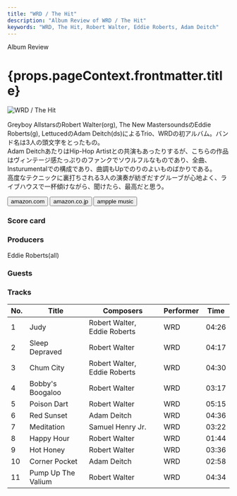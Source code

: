 ```yaml
---
title: "WRD / The Hit"
description: "Album Review of WRD / The Hit"
keywords: "WRD, The Hit, Robert Walter, Eddie Roberts, Adam Deitch"
---
```





<p className="largeP">Album Review</p>
<h1 className="h1--no--margin">{props.pageContext.frontmatter.title}</h1>

<Row  className="image-card-group">
	<Column colMd={"3"} colLg={"4"} noGutterMdLeft="">
       <ImageCard>

![WRD / The Hit](../../images/cd/wrd1L.jpg)

</ImageCard>
	</Column>
	<Column colMd={"4"} colLg={"8"} noGutterMdLeft="">
	<p>
		Greyboy AllstarsのRobert Walter(org), The New MastersoundsのEddie Roberts(g), LettucedのAdam Deitch(ds)によるTrio、WRDの初アルバム。バンド名は3人の頭文字をとったもの。
		<br/>Adam DeitchあたりはHip-Hop Artistとの共演もあったりするが、こちらの作品はヴィンテージ感たっぷりのファンクでソウルフルなものであり、全曲、Insturumentalでの構成であり、曲調もUpでのりのよいものばかりである。
		<br/>高度なテクニックに裏打ちされる3人の演奏が紡ぎだすグルーブが心地よく、ライブハウスで一杯傾けながら、聞けたら、最高だと思う。
		</p>
	<div>
	  <Button className="button-right-mergin"  href="https://amzn.to/2W2VCHJ" kind="primary" size="small" renderIcon={ArrowUpRight24}>
      amazon.com
    </Button>
    <Button className="button-right-mergin"  href="https://amzn.to/3AsHJkW" kind="secondary" size="small" renderIcon={ArrowUpRight24}>
      amazon.co.jp
    </Button>
		<Button className="button-right-mergin"  href="https://geo.music.apple.com/us/album/the-hit-feat-wrd-trio/1551248056?itsct=music_box_link&itscg=30200&at=11lcug&ls=1&app=music" kind="tertidary" size="small" renderIcon={ArrowUpRight24}>
      ampple music
    </Button>
		<AdvJS2/>
	</div>
	</Column>
</Row>
<Row >
	<Column colMd={"4"} colLg={"4"} noGutterMdLeft="">
	<div>
	  <h3>Score card</h3>
	  <SliderJS2 value="2" />
		<SliderJS3 value="1" />
	  <SliderJS4 value="8" />
	</div>
</Column>
<Column colMd={"8"} colLg={"8"} noGutterMdLeft="">
<div>
	<h3>Producers</h3>
	<p>
		Eddie Roberts(all)
	</p>
	<h3>Guests</h3>
	<p>
	</p>
</div>
</Column>
</Row>

<h3>Tracks</h3>

| No. | Title              | Composers                    | Performer | Time  |
| --- | ------------------ | ---------------------------- | --------- | ----- |
| 1   | Judy               | Robert Walter, Eddie Roberts | WRD       | 04:26 |
| 2   | Sleep Depraved     | Robert Walter                | WRD       | 04:17 |
| 3   | Chum City          | Robert Walter, Eddie Roberts | WRD       | 04:30 |
| 4   | Bobby's Boogaloo   | Robert Walter                | WRD       | 03:17 |
| 5   | Poison Dart        | Robert Walter                | WRD       | 05:15 |
| 6   | Red Sunset         | Adam Deitch                  | WRD       | 04:36 |
| 7   | Meditation         | Samuel Henry Jr.             | WRD       | 03:22 |
| 8   | Happy Hour         | Robert Walter                | WRD       | 01:44 |
| 9   | Hot Honey          | Robert Walter                | WRD       | 03:36 |
| 10  | Corner Pocket      | Adam Deitch                  | WRD       | 02:58 |
| 11  | Pump Up The Valium | Robert Walter                | WRD       | 04:34 |

<AdvJS3 />
